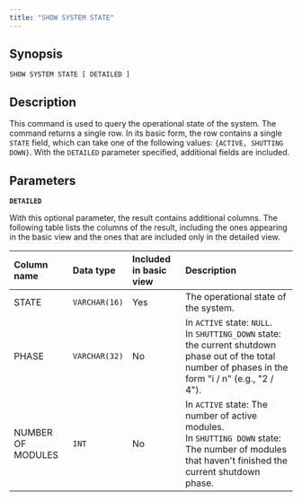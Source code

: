 ```yaml
---
title: "SHOW SYSTEM STATE"
---
```


## Synopsis

```
SHOW SYSTEM STATE [ DETAILED ]
```

## Description

This command is used to query the operational state of the system.
The command returns a single row. In its basic form, the row contains a single `STATE` field, which can take one of the following values: `{ACTIVE, SHUTTING DOWN}`. With the `DETAILED` parameter specified, additional fields are included.

## Parameters

**`DETAILED`**

With this optional parameter, the result contains additional columns.
The following table lists the columns of the result, including the ones appearing in the basic view and the ones that are included only in the detailed view.

| Column name       | Data type     | Included in basic view | Description                                                                                                                                             |
| :---------------- | :------------ | :--------------------- | :------------------------------------------------------------------------------------------------------------------------------------------------------ |
| STATE             | `VARCHAR(16)` | Yes                    | The operational state of the system.                                                                                                                    |
| PHASE             | `VARCHAR(32)` | No                     | In `ACTIVE` state: `NULL`.<br />In `SHUTTING_DOWN` state: the current shutdown phase out of the total number of phases in the form "i / n" (e.g., "2 / 4"). |
| NUMBER OF MODULES | `INT`         | No                     | In `ACTIVE` state: The number of active modules.<br />In `SHUTTING DOWN` state: The number of modules that haven't finished the current shutdown phase.     |